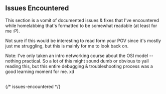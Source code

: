 
<section id="issues-encountered" class="scroll-anchor-offset">

# Issues Encountered

This section is a vomit of documented issues & fixes that I've encountered while homelabbing that's
formatted to be somewhat readable (at least for me :P).

Not sure if this would be interesting to read form your POV since it's mostly just me struggling,
but this is mainly for me to look back on.

Note: I've only taken an intro networking course about the OSI model -- nothing practical.
So a lot of this might sound dumb or obvious to yall reading this, but this entire debugging &
troubleshooting process was a good learning moment for me. xd

<br />

<PveHvConnectivity />

</section> {/* issues-encountered */}
